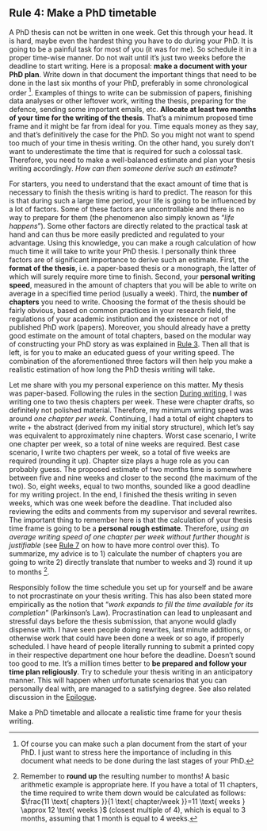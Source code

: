 ## **Rule 4:** Make a PhD timetable {-#rule4}

:::{.indent}
A PhD thesis can not be written in one week.
Get this through your head.
It is hard, maybe even the hardest thing you have to do during your PhD.
It is going to be a painful task for most of you (it was for me).
So schedule it in a proper time-wise manner.
Do not wait until it's just two weeks before the deadline to start writing.
Here is a proposal: **make a document with your PhD plan**.
Write down in that document the important things that need to be done in the last six months of your PhD, preferably in some chronological order ^[Of course you can make such a plan document from the start of your PhD. I just want to stress here the importance of including in this document what needs to be done during the last stages of your PhD.].
Examples of things to write can be submission of papers, finishing data analyses or other leftover work, writing the thesis, preparing for the defence, sending some important emails, etc.
**Allocate at least two months of your time for the writing of the thesis**.
That's a minimum proposed time frame and it might be far from ideal for you.
Time equals money as they say, and that's definitively the case for the PhD.
So you might not want to spend too much of your time in thesis writing.
On the other hand, you surely don't want to underestimate the time that is required for such a colossal task.
Therefore, you need to make a well-balanced estimate and plan your thesis writing accordingly.
*How can then someone derive such an estimate*?
:::

:::{.indent}
For starters, you need to understand that the exact amount of time that is necessary to finish the thesis writing is hard to predict.
The reason for this is that during such a large time period, your life is going to be influenced by a lot of factors.
Some of these factors are uncontrollable and there is no way to prepare for them (the phenomenon also simply known as "*life happens*").
Some other factors are directly related to the practical task at hand and can thus be more easily predicted and regulated to your advantage.
Using this knowledge, you can make a rough calculation of how much time it will take to write your PhD thesis.
I personally think three factors are of significant importance to derive such an estimate.
First, the **format of the thesis**, i.e. a paper-based thesis or a monograph, the latter of which will surely require more time to finish.
Second, your **personal writing speed**, measured in the amount of chapters that you will be able to write on average in a specified time period (usually a week).
Third, the **number of chapters** you need to write.
Choosing the format of the thesis should be fairly obvious, based on common practices in your research field, the regulations of your academic institution and the existence or not of published PhD work (papers).
Moreover, you should already have a pretty good estimate on the amount of total chapters, based on the modular way of constructing your PhD story as was explained in [Rule 3](#rule3).
Then all that is left, is for you to make an educated guess of your writing speed.
The combination of the aforementioned three factors will then help you make a realistic estimation of how long the PhD thesis writing will take.
:::

:::{.indent}
Let me share with you my personal experience on this matter.
My thesis was paper-based.
Following the rules in the section [During writing](#during), I was writing one to two thesis chapters per week.
These were chapter drafts, so definitely not polished material.
Therefore, my minimum writing speed was around *one chapter per week*.
Continuing, I had a total of eight chapters to write + the abstract (derived from my initial story structure), which let's say was equivalent to approximately nine chapters.
Worst case scenario, I write one chapter per week, so a total of nine weeks are required.
Best case scenario, I write two chapters per week, so a total of five weeks are required (rounding it up).
Chapter size plays a huge role as you can probably guess.
The proposed estimate of two months time is somewhere between five and nine weeks and closer to the second (the maximum of the two).
So, eight weeks, equal to two months, sounded like a good deadline for my writing project.
In the end, I finished the thesis writing in seven weeks, which was one week before the deadline.
That included also reviewing the edits and comments from my supervisor and several rewrites.
The important thing to remember here is that the calculation of your thesis time frame is going to be a **personal rough estimate**.
Therefore, *using an average writing speed of one chapter per week without further thought is justifiable* (see [Rule 7](#rule7) on how to have more control over this).
To summarize, my advice is to 1) calculate the number of chapters you are going to write 2) directly translate that number to weeks and 3) round it up to months ^[Remember to **round up** the resulting number to months! A basic arithmetic example is appropriate here. If you have a total of $11$ chapters, the time required to write them down would be calculated as follows: $\frac{11 \text{ chapters }}{1 \text{ chapter/week }}=11 \text{ weeks } \approx 12 \text{ weeks }$ (closest multiple of $4$), which is equal to $3$ months, assuming that $1$ month is equal to $4$ weeks.].
:::

:::{.indent}
Responsibly follow the time schedule you set up for yourself and be aware to not procrastinate on your thesis writing.
This has also been stated more empirically as the notion that "*work expands to fill the time available for its completion*" (Parkinson's Law).
Procrastination can lead to unpleasant and stressful days before the thesis submission, that anyone would gladly dispense with.
I have seen people doing rewrites, last minute additions, or otherwise work that could have been done a week or so ago, if properly scheduled.
I have heard of people literally running to submit a printed copy in their respective department one hour before the deadline.
Doesn't sound too good to me.
It's a million times better to **be prepared and follow your time plan religiously**.
Try to schedule your thesis writing in an anticipatory manner.
This will happen when unfortunate scenarios that you can personally deal with, are managed to a satisfying degree.
See also related discussion in the [Epilogue](#epilogue).
:::

:::{.quote}
Make a PhD timetable and allocate a realistic time frame for your thesis writing.
:::
